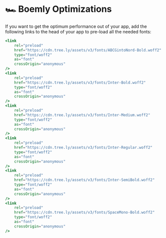 <Meta title="Optimizations" />

# 🏎 Boemly Optimizations

If you want to get the optimum performance out of your app, add the following links to the head of
your app to pre-load all the needed fonts:

```jsx
<link
    rel="preload"
    href="https://cdn.tree.ly/assets/v3/fonts/ABCGintoNord-Bold.woff2"
    type="font/woff2"
    as="font"
    crossOrigin="anonymous"
/>
<link
    rel="preload"
    href="https://cdn.tree.ly/assets/v3/fonts/Inter-Bold.woff2"
    type="font/woff2"
    as="font"
    crossOrigin="anonymous"
/>
<link
    rel="preload"
    href="https://cdn.tree.ly/assets/v3/fonts/Inter-Medium.woff2"
    type="font/woff2"
    as="font"
    crossOrigin="anonymous"
/>
<link
    rel="preload"
    href="https://cdn.tree.ly/assets/v3/fonts/Inter-Regular.woff2"
    type="font/woff2"
    as="font"
    crossOrigin="anonymous"
/>
<link
    rel="preload"
    href="https://cdn.tree.ly/assets/v3/fonts/Inter-SemiBold.woff2"
    type="font/woff2"
    as="font"
    crossOrigin="anonymous"
/>
<link
    rel="preload"
    href="https://cdn.tree.ly/assets/v3/fonts/SpaceMono-Bold.woff2"
    type="font/woff2"
    as="font"
    crossOrigin="anonymous"
/>
```
